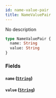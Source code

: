 ```yaml
---
id: name-value-pair
title: NameValuePair
---
```


No description

```graphql
type NameValuePair {
  name: String
  value: String
}
```

### Fields

#### `name` ([`String`](/schema/scalars/string))

#### `value` ([`String`](/schema/scalars/string))
